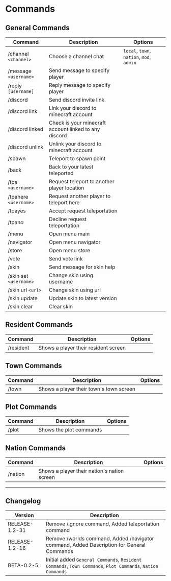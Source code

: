 # Commands

## General Commands

| Command                | Description                                           | Options                                   |
| ---------------------- | ----------------------------------------------------- | ----------------------------------------- |
| /channel `<channel>`   | Choose a channel chat                                 | `local`, `town`, `nation`, `mod`, `admin` |
| /message `<username>`  | Send message to specify player                        |                                           |
| /reply `[username]`    | Reply message to specify player                       |                                           |
| /discord               | Send discord invite link                              |                                           |
| /discord link          | Link your discord to minecraft account                |                                           |
| /discord linked        | Check is your minecraft account linked to any discord |                                           |
| /discord unlink        | Unlink your discord to minecraft account              |                                           |
| /spawn                 | Teleport to spawn point                               |                                           |
| /back                  | Back to your latest teleported                        |                                           |
| /tpa `<username>`      | Request teleport to another player location           |                                           |
| /tpahere `<username>`  | Request another player to teleport here               |                                           |
| /tpayes                | Accept request teleportation                          |                                           |
| /tpano                 | Decline request teleportation                         |                                           |
| /menu                  | Open menu main                                        |                                           |
| /navigator             | Open menu navigator                                   |                                           |
| /store                 | Open menu store                                       |                                           |
| /vote                  | Send vote link                                        |                                           |
| /skin                  | Send message for skin help                            |                                           |
| /skin set `<username>` | Change skin using username                            |                                           |
| /skin url `<url>`      | Change skin using url                                 |                                           |
| /skin update           | Update skin to latest version                         |                                           |
| /skin clear            | Clear skin                                            |                                           |

## Resident Commands

| Command   | Description                          | Options |
| --------- | ------------------------------------ | ------- |
| /resident | Shows a player their resident screen |         |

## Town Commands

| Command | Description                             | Options |
| ------- | --------------------------------------- | ------- |
| /town   | Shows a player their town's town screen |         |

## Plot Commands

| Command | Description             | Options |
| ------- | ----------------------- | ------- |
| /plot   | Shows the plot commands |         |

## Nation Commands

| Command | Description                                 | Options |
| ------- | ------------------------------------------- | ------- |
| /nation | Shows a player their nation's nation screen |         |

---

## Changelog

| Version        | Description                                                                                                |
| -------------- | ---------------------------------------------------------------------------------------------------------- |
| RELEASE-1.2-31 | Remove /ignore command, Added teleportation command                                                        |
| RELEASE-1.2-16 | Remove /worlds command, Added /navigator command, Added Description for General Commands                   |
| BETA-0.2-5     | Initial added `General Commands`, `Resident Commands`, `Town Commands`, `Plot Commands`, `Nation Commands` |

